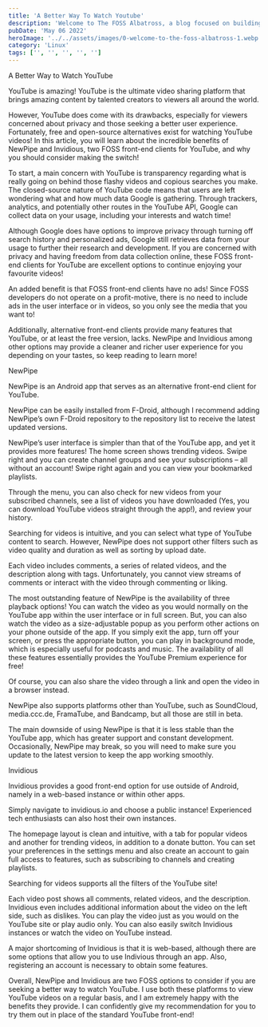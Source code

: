 ```yaml
---
title: 'A Better Way To Watch Youtube'
description: 'Welcome to The FOSS Albatross, a blog focused on building exposure around free and open-source software!'
pubDate: 'May 06 2022'
heroImage: '../../assets/images/0-welcome-to-the-foss-albatross-1.webp'
category: 'Linux'
tags: ['', '', '', '', '']
---
```


A Better Way to Watch YouTube

YouTube is amazing! YouTube is the ultimate video sharing platform that brings amazing content by talented creators to viewers all around the world.

However, YouTube does come with its drawbacks, especially for viewers concerned about privacy and those seeking a better user experience. Fortunately, free and open-source alternatives exist for watching YouTube videos! In this article, you will learn about the incredible benefits of NewPipe and Invidious, two FOSS front-end clients for YouTube, and why you should consider making the switch!

To start, a main concern with YouTube is transparency regarding what is really going on behind those flashy videos and copious searches you make. The closed-source nature of YouTube code means that users are left wondering what and how much data Google is gathering. Through trackers, analytics, and potentially other routes in the YouTube API, Google can collect data on your usage, including your interests and watch time!

Although Google does have options to improve privacy through turning off search history and personalized ads, Google still retrieves data from your usage to further their research and development. If you are concerned with privacy and having freedom from data collection online, these FOSS front-end clients for YouTube are excellent options to continue enjoying your favourite videos!

An added benefit is that FOSS front-end clients have no ads! Since FOSS developers do not operate on a profit-motive, there is no need to include ads in the user interface or in videos, so you only see the media that you want to!

Additionally, alternative front-end clients provide many features that YouTube, or at least the free version, lacks. NewPipe and Invidious among other options may provide a cleaner and richer user experience for you depending on your tastes, so keep reading to learn more!

NewPipe

NewPipe is an Android app that serves as an alternative front-end client for YouTube.

NewPipe can be easily installed from F-Droid, although I recommend adding NewPipe’s own F-Droid repository to the repository list to receive the latest updated versions.

NewPipe’s user interface is simpler than that of the YouTube app, and yet it provides more features! The home screen shows trending videos. Swipe right and you can create channel groups and see your subscriptions – all without an account! Swipe right again and you can view your bookmarked playlists.

Through the menu, you can also check for new videos from your subscribed channels, see a list of videos you have downloaded (Yes, you can download YouTube videos straight through the app!), and review your history.

Searching for videos is intuitive, and you can select what type of YouTube content to search. However, NewPipe does not support other filters such as video quality and duration as well as sorting by upload date.

Each video includes comments, a series of related videos, and the description along with tags. Unfortunately, you cannot view streams of comments or interact with the video through commenting or liking.

The most outstanding feature of NewPipe is the availability of three playback options! You can watch the video as you would normally on the YouTube app within the user interface or in full screen. But, you can also watch the video as a size-adjustable popup as you perform other actions on your phone outside of the app. If you simply exit the app, turn off your screen, or press the appropriate button, you can play in background mode, which is especially useful for podcasts and music. The availability of all these features essentially provides the YouTube Premium experience for free!

Of course, you can also share the video through a link and open the video in a browser instead.

NewPipe also supports platforms other than YouTube, such as SoundCloud, media.ccc.de, FramaTube, and Bandcamp, but all those are still in beta.

The main downside of using NewPipe is that it is less stable than the YouTube app, which has greater support and constant development. Occasionally, NewPipe may break, so you will need to make sure you update to the latest version to keep the app working smoothly.

Invidious

Invidious provides a good front-end option for use outside of Android, namely in a web-based instance or within other apps.

Simply navigate to invidious.io and choose a public instance! Experienced tech enthusiasts can also host their own instances.

The homepage layout is clean and intuitive, with a tab for popular videos and another for trending videos, in addition to a donate button. You can set your preferences in the settings menu and also create an account to gain full access to features, such as subscribing to channels and creating playlists.

Searching for videos supports all the filters of the YouTube site!

Each video post shows all comments, related videos, and the description. Invidious even includes additional information about the video on the left side, such as dislikes. You can play the video just as you would on the YouTube site or play audio only. You can also easily switch Invidious instances or watch the video on YouTube instead.

A major shortcoming of Invidious is that it is web-based, although there are some options that allow you to use Indivious through an app. Also, registering an account is necessary to obtain some features.

Overall, NewPipe and Invidious are two FOSS options to consider if you are seeking a better way to watch YouTube. I use both these platforms to view YouTube videos on a regular basis, and I am extremely happy with the benefits they provide. I can confidently give my recommendation for you to try them out in place of the standard YouTube front-end!
